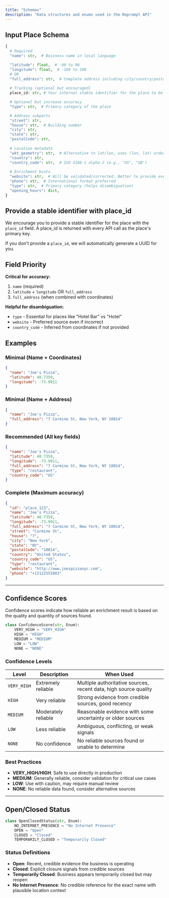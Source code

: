 ```yaml
---
title: "Schemas"
description: "Data structures and enums used in the Reprompt API"
---
```


## Input Place Schema

```python
{
  # Required
  "name": str,  # Business name in local language

  "latitude": float,  # -90 to 90
  "longitude": float,  # -180 to 180
  # OR
  "full_address": str,  # Complete address including city/country/postal code
  
  # Tracking (optional but encouraged)
  place_id: str, # Your internal stable identifier for the place to be used to join on later

  # Optional but increase accuracy
  "type": str,  # Primary category of the place

  # Address subparts
  "street": str,
  "house": str,  # Building number
  "city": str,
  "state": str,
  "postalCode": str,
  
  # Location metadata
  "wkt_geometry": str,  # Alternative to lat/lon, uses (lon, lat) order
  "country": str,
  "country_code": str,  # ISO 3166-1 alpha-2 (e.g., "US", "GB")
  
  # Enrichment hints
  "website": str,  # Will be validated/corrected. Better to provide even if wrong
  "phone": str,  # International format preferred
  "type": str,  # Primary category (helps disambiguation)
  "opening_hours": dict,
}
```

## Provide a stable identifier with place_id
We encourage you to provide a stable identifier for the place with the `place_id` field. A place_id is returned with every API call as the place's primary key.

If you don't provide a `place_id`, we will automatically generate a UUID for you.


## Field Priority

**Critical for accuracy:**
1. `name` (required)
2. `latitude` + `longitude` OR `full_address`
3. `full_address` (when combined with coordinates)

**Helpful for disambiguation:**
- `type` - Essential for places like "Hotel Bar" vs "Hotel"
- `website` - Preferred source even if incorrect
- `country_code` - Inferred from coordinates if not provided

## Examples

### Minimal (Name + Coordinates)
```json
{
  "name": "Joe's Pizza",
  "latitude": 40.7359,
  "longitude": -73.9911
}
```

### Minimal (Name + Address)
```json
{
  "name": "Joe's Pizza",
  "full_address": "7 Carmine St, New York, NY 10014"
}
```

### Recommended (All key fields)
```json
{
  "name": "Joe's Pizza",
  "latitude": 40.7359,
  "longitude": -73.9911,
  "full_address": "7 Carmine St, New York, NY 10014",
  "type": "restaurant",
  "country_code": "US"
}
```

### Complete (Maximum accuracy)
```json
{
  "id": "place_123",
  "name": "Joe's Pizza",
  "latitude": 40.7359,
  "longitude": -73.9911,
  "full_address": "7 Carmine St, New York, NY 10014",
  "street": "Carmine St",
  "house": "7",
  "city": "New York",
  "state": "NY",
  "postalCode": "10014",
  "country": "United States",
  "country_code": "US",
  "type": "restaurant",
  "website": "http://www.joespizzanyc.com",
  "phone": "+12122555803"
}
```

---

## Confidence Scores

Confidence scores indicate how reliable an enrichment result is based on the quality and quantity of sources found.

```python
class ConfidenceScore(str, Enum):
    VERY_HIGH = "VERY_HIGH"
    HIGH = "HIGH"
    MEDIUM = "MEDIUM"
    LOW = "LOW"
    NONE = "NONE"
```

### Confidence Levels

| Level | Description | When Used |
|-------|-------------|-----------|
| `VERY_HIGH` | Extremely reliable | Multiple authoritative sources, recent data, high source quality |
| `HIGH` | Very reliable | Strong evidence from credible sources, good recency |
| `MEDIUM` | Moderately reliable | Reasonable evidence with some uncertainty or older sources |
| `LOW` | Less reliable | Ambiguous, conflicting, or weak signals |
| `NONE` | No confidence | No reliable sources found or unable to determine |

### Best Practices

- **VERY_HIGH/HIGH**: Safe to use directly in production
- **MEDIUM**: Generally reliable, consider validation for critical use cases
- **LOW**: Use with caution, may require manual review
- **NONE**: No reliable data found, consider alternative sources

---

## Open/Closed Status

```python
class OpenClosedStatus(str, Enum):
    NO_INTERNET_PRESENCE = "No Internet Presence"
    OPEN = "Open"
    CLOSED = "Closed"
    TEMPORARILY_CLOSED = "Temporarily Closed"
```

### Status Definitions

- **Open**: Recent, credible evidence the business is operating
- **Closed**: Explicit closure signals from credible sources
- **Temporarily Closed**: Business appears temporarily closed but may reopen
- **No Internet Presence**: No credible reference for the exact name with plausible location context
